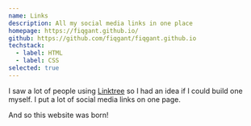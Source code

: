 ```yaml
---
name: Links
description: All my social media links in one place
homepage: https://fiqgant.github.io/
github: https://github.com/fiqgant/fiqgant.github.io
techstack:
  - label: HTML
  - label: CSS
selected: true
---
```


I saw a lot of people using [Linktree](https://linktr.ee/) so I had an idea if I could build one myself. I put a lot of social media links on one page.

And so this website was born!
